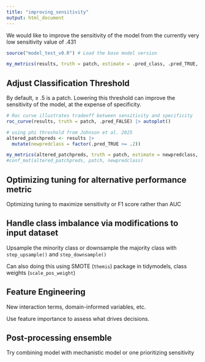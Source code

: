 ```yaml
---
title: "improving_sensitivity"
output: html_document
---
```


We would like to improve the sensitivity of the model from the currently very low sensitivity value of .431

```r
source("model_test_v0.R") # Load the base model version

my_metrics(results, truth = patch, estimate = .pred_class, .pred_TRUE, event_level = "second")
```

## Adjust Classification Threshold

By default, ≥ .5 is a patch. Lowering this threshold can improve the sensitivity of the model, at the expense of specificity.

```r
# Roc curve illustrates tradeoff between sensitivity and specificity
roc_curve(results, truth = patch, .pred_FALSE) |> autoplot()

# using phi threshold from Johnson et al. 2025
altered_patchpreds <- results |>
  mutate(newpredclass = factor(.pred_TRUE >= .2))

my_metrics(altered_patchpreds, truth = patch, estimate = newpredclass, .pred_TRUE, event_level = "second")
#conf_mat(altered_patchpreds, patch, newpredclass)
```
## Optimizing tuning for alternative performance metric

Optimizing tuning to maximize sensitivity or F1 score rather than AUC

## Handle class imbalance via modifications to input dataset

Upsample the minority class or downsample the majority class with `step_upsample()` and `step_downsample()`

Can also doing this using SMOTE (`themis`) package in tidymodels, class weights (`scale_pos_weight`)

## Feature Engineering

New interaction terms, domain-informed variables, etc.

Use feature importance to assess what drives decisions.

## Post-processing ensemble

Try combining model with mechanistic model or one prioritizing sensitivity


